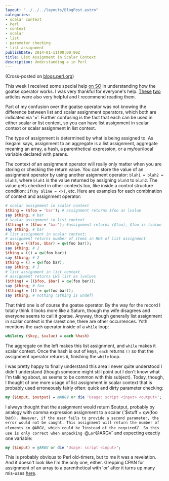 ```yaml
---
layout: "../../../layouts/BlogPost.astro"
categories:
- scalar context
- Perl
- context
- scalar
- list
- parameter checking
- list assignment
publishDate: 2014-01-11T00:00:00Z
title: List Assignment in Scalar Context
description: Understanding = in Perl
---
```


(Cross-posted on [blogs.perl.org](http://blogs.perl.org/users/nate_glenn/2014/01/list-assignment-in-scalar-context.html))

This week I received some special help [on SO](http://stackoverflow.com/questions/21037846/why-does-the-goatse-operator-work/21069822) in understanding how the goatse operator works. I was very thankful for everyone's help. [These](http://www.perlmonks.org/?node_id=790129) [two](http://www.perlmonks.org/?node_id=527973) articles were also very helpful and I recommend reading them.

Part of my confusion over the goatse operator was not knowing the difference between list and scalar assignment operators, which both are indicated via '='. Further confusing is the fact that each can be used in either scalar or list context, so you can have list assignment in scalar context or scalar assignment in list context.

The type of assignment is determined by what is being assigned to. As ikegami says, assignment to an aggregate is a list assignment, aggregate meaning an array, a hash, a parenthetical expression, or a my/our/local variable declared with parens.

The context of an assignment operator will really only matter when you are storing or checking the return value. You can store the value of an assignment operator by using another asignment operator: `blah1 = blah2 = blah3`, where `blah1` is the value returned by assigning `blah3` to `blah2`. The value gets checked in other contexts too, like inside a control structure condition: `if(my $line = <>)`, etc. Here are examples for each combination of context and assignment operator:

``` perl
# scalar assignment in scalar context
$thing = ($foo = 'bar'); # assignment returns $foo as lvalue
say $thing; # bar
# scalar assignment in list context
($thing) = ($foo = 'bar'); #assignment returns ($foo), $foo is lvalue
say $thing; # bar
# list assignment in scalar context;
# assignment returns number of items in RHS of list assignment
$thing = (($foo, $bar) = qw(foo bar));
say $thing; # 2
$thing = (() = qw(foo bar))
say $thing; # 2
$thing = () = qw(foo bar);
say $thing; # 2
# list assignment in list context
# assignment returns LHS list as lvalues
($thing) = (($foo, $bar) = qw(foo bar));
say $thing; # foo
($thing) = (() = qw(foo bar));
say $thing; # nothing ($thing is undef)
```

That third one is of course the goatse operator. By the way for the record I totally think it looks more like a Saturn, though my wife disagrees and everyone seems to call it goatse. Anyway, though generally list assignment in scalar context is the rarest one, there are other occurrences. Ysth mentions the `each` operator inside of a `while` loop:

``` perl
while(my ($key, $value) = each %hash)
```

The aggregate on the left makes this list assignment, and `while` makes it scalar context. Once the hash is out of keys, `each` returns `()` so that the assignment operator returns `0`, finishing the `while` loop.

I was pretty happy to finally understand this area I never quite understood I didn't understand (though someone might still point out I don't know what I'm talking about, as seems to be common with this subject). Today, though, I thought of one more usage of list assignment in scalar context that is probably used erroneously fairly often: quick and dirty parameter checking:

``` perl
my ($input, $output) = @ARGV or die 'Usage: script <input> <output>';
```

I always thought that the assignment would return $output, probably by analogy with comma expression assignment to a scalar (`$stuff = qw(foo bar)`). However, if the user fails to provide a second parameter, the error would not be caught. This assignment will return the number of elements in @ARGV, which could be `1` instead of the required `2`. So this use is only correct when unpacking `@_` or `@ARGV` and expecting exactly one variable:

``` perl
my ($input) = @ARGV or die 'Usage: script <input>';
```

This is probably obvious to Perl old-timers, but to me it was a revelation. And it doesn't look like I'm the only one, either. Grepping CPAN for assignment of an array to a parenthetical with 'or' after it turns up many mis-uses [here](http://grep.cpan.me/?q=%5C%29%5Cs*%3D%5Cs*%40%5B%5E+%5Cr%5Cn%5D%2B%5Cs%2Bor).
